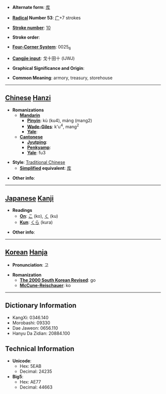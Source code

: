 * '''Alternate form''': [[库]]

* '''[[Wiktionary:Chinese radical index| Radical]] Number 53''': [[Wiktionary:Chinese radical index 广|广]]+7 strokes

* '''[[Wiktionary:Chinese total strokes index|Stroke number]]''': [[Wiktionary:Chinese total strokes index 10|10]]

* '''Stroke order''': 

* '''[[Wiktionary:Chinese four corner index|Four-Corner System]]''': 0025<sub>6</sub>

* '''[[Wiktionary:Chinese Cangjie index|Cangjie input]]''': 戈十田十 (IJWJ)

* '''Graphical Significance and Origin''': 

* '''Common Meaning''': armory, treasury, storehouse

----

== [[Chinese]] [[Hanzi]] ==

* '''Romanizations'''
** '''[[Mandarin]]'''
*** '''[[Pinyin]]''': kù (ku4), máng (mang2)
*** '''[[Wade-Giles]]''': k'u<sup>4</sup>, mang<sup>2</sup>
*** '''[[Yale]]''': 
** '''[[Cantonese]]'''
*** '''[[Jyutping]]''':
*** '''[[Penkyamp]]''': 
*** '''[[Yale]]''': fu3

* '''Style''': [[Traditional Chinese]] 
** '''[[Simplified Chinese|Simplified]] equivalent''': [[库]]

* '''Other info''': 

----

== [[Japanese]] [[Kanji]] ==

* '''Readings'''
** '''[[On]]''': [[こ]] (ko), [[く]] (ku)
** '''[[Kun]]''': [[くら]] (kura)

* '''Other info''':  

----

== [[Korean]] [[Hanja]] ==

* '''Pronunciation''': 고

* '''Romanization'''
** '''[[The 2000 South Korean Revised Romanization|The 2000 South Korean Revised]]''': go
** '''[[McCune-Reischauer]]''': ko

----

== Dictionary Information ==

* KangXi: 0346.140
* Morobashi: 09330
* Dae Jaweon: 0656.110
* Hanyu Da Zidian: 20884.100

== Technical Information ==

* '''Unicode''':
** Hex: 5EAB
** Decimal: 24235
* '''Big5''':
** Hex: AE77
** Decimal: 44663